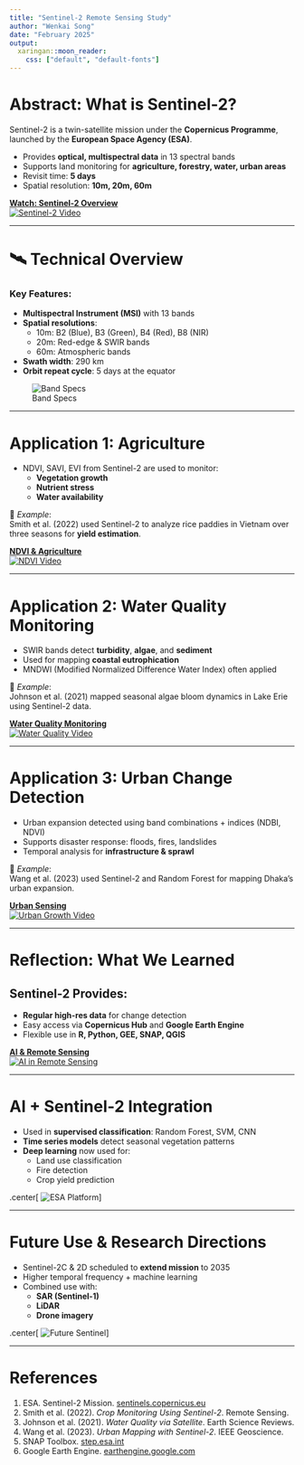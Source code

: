 ---
title: "Sentinel-2 Remote Sensing Study"
author: "Wenkai Song"
date: "February 2025"
output:
  xaringan::moon_reader:
    css: ["default", "default-fonts"]
---

#  Abstract: What is Sentinel-2?

Sentinel-2 is a twin-satellite mission under the **Copernicus Programme**, launched by the **European Space Agency (ESA)**.

- Provides **optical, multispectral data** in 13 spectral bands
- Supports land monitoring for **agriculture, forestry, water, urban areas**
- Revisit time: **5 days**
- Spatial resolution: **10m, 20m, 60m**

**[Watch: Sentinel-2 Overview](https://www.youtube.com/watch?v=pl7WkG_T3M4)**  
[![Sentinel-2 Video](https://img.youtube.com/vi/pl7WkG_T3M4/0.jpg)](https://www.youtube.com/watch?v=pl7WkG_T3M4)

---

# 🛰 Technical Overview
###  Key Features:
- **Multispectral Instrument (MSI)** with 13 bands
- **Spatial resolutions**:
  - 10m: B2 (Blue), B3 (Green), B4 (Red), B8 (NIR)
  - 20m: Red-edge & SWIR bands
  - 60m: Atmospheric bands
- **Swath width**: 290 km
- **Orbit repeat cycle**: 5 days at the equator

![Band Specs](https://tse1.mm.bing.net/th?id=OIP.jAH0JF2nZ4IAoA85aJgWUQHaIA&pid=Api)


---

#  Application 1: Agriculture

- NDVI, SAVI, EVI from Sentinel-2 are used to monitor:
  - **Vegetation growth**
  - **Nutrient stress**
  - **Water availability**

📄 *Example*:  
Smith et al. (2022) used Sentinel-2 to analyze rice paddies in Vietnam over three seasons for **yield estimation**.

**[NDVI & Agriculture](https://www.youtube.com/watch?v=pBsSjtXAKnU)**  
[![NDVI Video](https://img.youtube.com/vi/pBsSjtXAKnU/0.jpg)](https://www.youtube.com/watch?v=pBsSjtXAKnU)

---

# Application 2: Water Quality Monitoring

- SWIR bands detect **turbidity**, **algae**, and **sediment**
- Used for mapping **coastal eutrophication**
- MNDWI (Modified Normalized Difference Water Index) often applied

📄 *Example*:  
Johnson et al. (2021) mapped seasonal algae bloom dynamics in Lake Erie using Sentinel-2 data.

**[Water Quality Monitoring](https://www.youtube.com/watch?v=Fx01Jtif884)**  
[![Water Quality Video](https://img.youtube.com/vi/Fx01Jtif884/0.jpg)](https://www.youtube.com/watch?v=Fx01Jtif884)

---

# Application 3: Urban Change Detection

- Urban expansion detected using band combinations + indices (NDBI, NDVI)
- Supports disaster response: floods, fires, landslides
- Temporal analysis for **infrastructure & sprawl**

📄 *Example*:  
Wang et al. (2023) used Sentinel-2 and Random Forest for mapping Dhaka’s urban expansion.

**[Urban Sensing](https://www.youtube.com/watch?v=L90VZ4cNCTM)**  
[![Urban Growth Video](https://img.youtube.com/vi/L90VZ4cNCTM/0.jpg)](https://www.youtube.com/watch?v=L90VZ4cNCTM)

---

# Reflection: What We Learned

## Sentinel-2 Provides:
- **Regular high-res data** for change detection
- Easy access via **Copernicus Hub** and **Google Earth Engine**
- Flexible use in **R, Python, GEE, SNAP, QGIS**

**[AI & Remote Sensing](https://www.youtube.com/watch?v=l4yE6d13c8A)**  
[![AI in Remote Sensing](https://img.youtube.com/vi/l4yE6d13c8A/0.jpg)](https://www.youtube.com/watch?v=l4yE6d13c8A)

---

# AI + Sentinel-2 Integration

- Used in **supervised classification**: Random Forest, SVM, CNN
- **Time series models** detect seasonal vegetation patterns
- **Deep learning** now used for:
  - Land use classification
  - Fire detection
  - Crop yield prediction

.center[
![ESA Platform](https://tse1.mm.bing.net/th?id=OIP.47i_aRmRS96AJG2CFEvqJgHaDh&pid=Api)
]

---

# Future Use & Research Directions

- Sentinel-2C & 2D scheduled to **extend mission** to 2035
- Higher temporal frequency + machine learning
- Combined use with:
  - **SAR (Sentinel-1)**
  - **LiDAR**
  - **Drone imagery**

.center[
![Future Sentinel](https://tse2.mm.bing.net/th?id=OIP.Oqt8yjNQG3hmjlchUjR9cQHaEK&pid=Api)
]

---

# References

1. ESA. Sentinel-2 Mission. [sentinels.copernicus.eu](https://sentinels.copernicus.eu/web/sentinel/missions/sentinel-2)  
2. Smith et al. (2022). *Crop Monitoring Using Sentinel-2*. Remote Sensing.  
3. Johnson et al. (2021). *Water Quality via Satellite*. Earth Science Reviews.  
4. Wang et al. (2023). *Urban Mapping with Sentinel-2*. IEEE Geoscience.  
5. SNAP Toolbox. [step.esa.int](http://step.esa.int/main/toolboxes/snap/)  
6. Google Earth Engine. [earthengine.google.com](https://earthengine.google.com/)  

